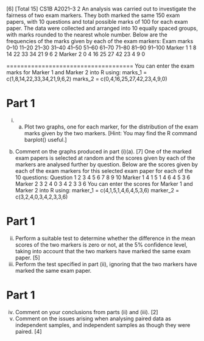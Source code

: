 [6] 
[Total 15] CS1B A2021–3 
2 An analysis was carried out to investigate the fairness of two exam markers. They 
both marked the same 150 exam papers, with 10 questions and total possible marks of 
100 for each exam paper. The data were collected and arranged into 10 equally spaced 
groups, with marks rounded to the nearest whole number. 
Below are the frequencies of the marks given by each of the exam markers: 
Exam marks 0–10 11–20 21–30 31–40 41–50 51–60 61–70 71–80 81–90 91–100
Marker 1 1 8 14 22 33 34 21 9 6 2 
Marker 2 0 4 16 25 27 42 23 4 9 0 
 
 
==================================== 
You can enter the exam marks for Marker 1 and Marker 2 into R using: 
marks_1 = c(1,8,14,22,33,34,21,9,6,2) 
marks_2 = c(0,4,16,25,27,42,23,4,9,0)  


Part 1
=========================================
(i) (a) Plot two graphs, one for each marker, for the distribution of the exam 
marks given by the two markers. 
[Hint: You may find the R command barplot() useful.] 
(b) Comment on the graphs produced in part (i)(a). 
 [7] 
One of the marked exam papers is selected at random and the scores given by each of 
the markers are analysed further by question. Below are the scores given by each of 
the exam markers for this selected exam paper for each of the 10 questions: 
Question 1 2 3 4 5 6 7 8 9 10 
Marker 1 4 1 5 1 4 6 4 5 3 6 
Marker 2 3 2 4 0 3 4 2 3 3 6 
You can enter the scores for Marker 1 and Marker 2 into R using: 
marker_1 = c(4,1,5,1,4,6,4,5,3,6) 
marker_2 = c(3,2,4,0,3,4,2,3,3,6) 


Part 1
=========================================
(ii) Perform a suitable test to determine whether the difference in the mean scores 
of the two markers is zero or not, at the 5% confidence level, taking into 
account that the two markers have marked the same exam paper. [5] 
(iii) Perform the test specified in part (ii), ignoring that the two markers have 
marked the same exam paper. 


Part 1
=========================================
(iv) Comment on your conclusions from parts (ii) and (iii). [2] 
(v) Comment on the issues arising when analysing paired data as independent 
samples, and independent samples as though they were paired. [4] 

